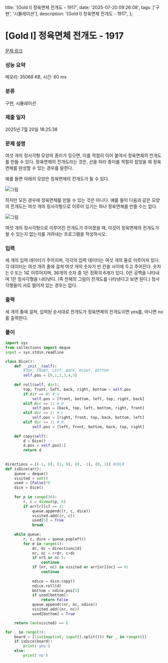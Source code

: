   title: '[Gold I] 정육면체 전개도 - 1917',
  date: '2025-07-20 09:26:08',
  tags: ['구현', '시뮬레이션'],
  description: '[Gold I] 정육면체 전개도 - 1917',
};

# [Gold I] 정육면체 전개도 - 1917 

[문제 링크](https://www.acmicpc.net/problem/1917) 

### 성능 요약

메모리: 35068 KB, 시간: 60 ms

### 분류

구현, 시뮬레이션

### 제출 일자

2025년 7월 20일 18:25:38

### 문제 설명

여섯 개의 정사각형 모양의 종이가 있으면, 이를 적절히 이어 붙여서 정육면체의 전개도를 만들 수 있다. 정육면체의 전개도라는 것은, 선을 따라 종이를 적절히 접었을 때 정육면체를 완성할 수 있는 경우를 말한다.

예를 들면 아래의 모양은 정육면체의 전개도가 될 수 있다.

![그림](https://upload.acmicpc.net/8447549a-a7b4-45bb-ae14-7d9ea8348a7a/-/preview/)

하지만 모든 경우에 정육면체를 만들 수 있는 것은 아니다. 예를 들어 다음과 같은 모양의 전개도는 여섯 개의 정사각형으로 이루어 있기는 하나 정육면체를 만들 수는 없다.

![그림](https://upload.acmicpc.net/a852ac4b-ccaa-4c16-8924-4c2a962d02c7/-/preview/)

여섯 개의 정사각형으로 이루어진 전개도가 주어졌을 때, 이것이 정육면체의 전개도가 될 수 있는지 없는지를 가려내는 프로그램을 작성하시오.

### 입력 

 세 개의 입력 데이터가 주어지며, 각각의 입력 데이터는 여섯 개의 줄로 이루어져 있다. 각 데이터는 여섯 개의 줄에 걸쳐 여섯 개의 숫자가 빈 칸을 사이에 두고 주어진다. 숫자는 0 또는 1로 이루어지며, 36개의 숫자 중 1은 정확히 6개가 있다. 0은 공백을 나타내며 1은 정사각형을 나타낸다. (즉 전체의 그림이 전개도를 나타낸다고 보면 된다.) 정사각형들이 서로 떨어져 있는 경우는 없다.

### 출력 

 세 개의 줄에 걸쳐, 입력된 순서대로 전개도가 정육면체의 전개도이면 yes를, 아니면 no를 출력한다.

### 풀이
```python
import sys
from collections import deque
input = sys.stdin.readline

class Dice():
    def __init__(self):
        #TOP, FRONT, LEFT, BACK, RIGHT, BOTTOM
        self.pos = [0,1,2,3,4,5]
    
    def roll(self, dir):
        top, front, left, back, right, bottom = self.pos
        if dir == 0: # U
            self.pos = [front, bottom, left, top, right, back]
        elif dir == 1: # D
            self.pos = [back, top, left, bottom, right, front]
        elif dir == 2: # L
            self.pos = [right, front, top, back, bottom, left]
        elif dir == 3: # R
            self.pos = [left, front, bottom, back, top, right]
    
    def copy(self):
        d = Dice()
        d.pos = self.pos[:]
        return d
        
        
directions = [(-1, 0), (1, 0), (0, -1), (0, 1)] #UDLR
def isDice(arr):
    queue = deque()
    visited = set()
    used = [False]*6
    dice = Dice()
    
    for p in range(36):
        r, c = divmod(p, 6)
        if arr[r][c] == 1:
            queue.append((r, c, dice))
            visited.add((r, c))
            used[5] = True
            break
    
    while queue:
        r, c, dice = queue.popleft()
        for d in range(4):
            dr, dc = directions[d]
            nr, nc = r+dr, c+dc
            if nr5 or nc 5:
                continue
            if (nr, nc) in visited or arr[nr][nc] == 0:
                continue
            
            ndice = dice.copy()
            ndice.roll(d)
            bottom = ndice.pos[5]
            if used[bottom]:
                return False
            queue.append((nr, nc, ndice))
            visited.add((nr, nc))
            used[bottom] = True

    return len(visited) == 6            

for _ in range(3):
    board = [list(map(int, input().split())) for _ in range(6)]
    if isDice(board):
        print('yes')
    else:
        print('no')
```